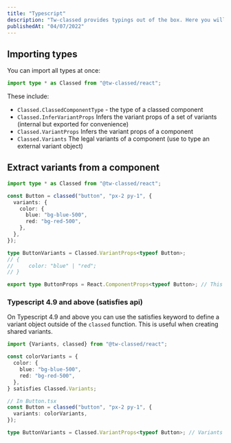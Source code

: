 ```yaml
---
title: "Typescript"
description: "Tw-classed provides typings out of the box. Here you will find more advanced techniques and tips."
publishedAt: "04/07/2022"
---
```


## Importing types

You can import all types at once:

```typescript
import type * as Classed from "@tw-classed/react";
```

These include:

- `Classed.ClassedComponentType` - the type of a classed component
- `Classed.InferVariantProps` Infers the variant props of a set of variants (internal but exported for convenience)
- `Classed.VariantProps` Infers the variant props of a component
- `Classed.Variants` The legal variants of a component (use to type an external variant object)

## Extract variants from a component

```typescript
import type * as Classed from "@tw-classed/react";

const Button = classed("button", "px-2 py-1", {
  variants: {
    color: {
      blue: "bg-blue-500",
      red: "bg-red-500",
    },
  },
});

type ButtonVariants = Classed.VariantProps<typeof Button>;
// {
//     color: "blue" | "red";
// }

export type ButtonProps = React.ComponentProps<typeof Button>; // This of course works as expected
```

### Typescript 4.9 and above (satisfies api)

On Typescript 4.9 and above you can use the satisfies keyword to define a variant object outside of the `classed` function. This is useful when creating shared variants.

```typescript
import {Variants, classed} from "@tw-classed/react";

const colorVariants = {
  color: {
    blue: "bg-blue-500",
    red: "bg-red-500",
  },
} satisfies Classed.Variants;

// In Button.tsx
const Button = classed("button", "px-2 py-1", {
  variants: colorVariants,
});

type ButtonVariants = Classed.VariantProps<typeof Button>; // Variants are persisted.
```
